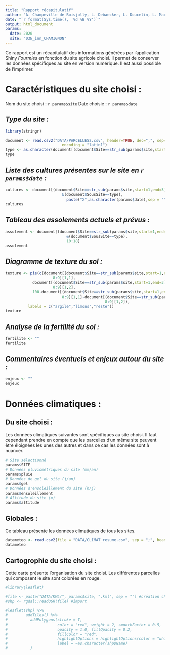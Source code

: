 ```yaml
---
title: "Rapport récapitulatif"
author: "A. Champeville de Boisjolly, L. Debaecker, L. Doucelin, L. Mariat"
date: "`r format(Sys.time(), '%d %B %Y')`"
output: html_document
params:
  date: 2020
  site: "03N_inn_CHAMIGNON"
---
```


Ce rapport est un récapitulatif des informations générées par l'application Shiny *Fourmies* en fonction du site agricole choisi. Il permet de conserver les données spécifiques au site en version numérique. Il est aussi possible de l'imprimer.

# **Caractéristiques du site choisi :**

Nom du site choisi : `r params$site`
Date choisie : `r params$date`

## *Type du site :*
```r
library(stringr)

document <- read.csv2("DATA/PARCELLES2.csv", header=TRUE, dec=",", sep=";", 
                         encoding = "latin1")
type <- as.character(document[(document$Site==str_sub(params$site,start=1,end=3)),2][1])
type
```


## *Liste des cultures présentes sur le site en `r params$date` :*

```r
cultures <- document[(document$Site==str_sub(params$site,start=1,end=3))
                         &(document$SousSite==type),
                           paste("X",as.character(params$date),sep = "")]
cultures
```


## *Tableau des assolements actuels et prévus :*

```r
assolement <- document[(document$Site==str_sub(params$site,start=1,end=3))
                           &(document$SousSite==type),
                           10:18]
assolement
```


## *Diagramme de texture du sol :*

```r
texture <- pie(c(document[(document$Site==str_sub(params$site,start=1,end=3))&(document$SousSite==type),
                     8:9][1,1],
            document[(document$Site==str_sub(params$site,start=1,end=3))&(document$SousSite==type),
                     8:9][1,2],
            100-document[(document$Site==str_sub(params$site,start=1,end=3))&(document$SousSite==type),
                         8:9][1,1]-document[(document$Site==str_sub(params$site,start=1,end=3))&(document$SousSite==type),
                                            8:9][1,2]),
          labels = c("argile","limons","reste"))
texture
```

## *Analyse de la fertilité du sol :*

```r
fertilite <- ""
fertilite
```

## *Commentaires éventuels et enjeux autour du site :*

```r
enjeux <- ""
enjeux
```


# **Données climatiques :**
## Du site choisi :

Les données climatiques suivantes sont spécifiques au site choisi. Il faut cependant prendre en compte que les parcelles d'un même site peuvent être éloignées les unes des autres et dans ce cas les données sont à nuancer. 
```r
# Site sélectionné
params$SITE
# Données pluviométriques du site (mm/an)
params$pluie
# Données de gel du site (j/an)
params$gel
# Données d'ensoleillement du site (h/j)
params$ensoleillement
# Altitude du site (m)
params$altitude
```

## Globales :

Ce tableau présente les données climatiques de tous les sites.

```r
datameteo <- read.csv2(file = "DATA/CLIMAT_resume.csv", sep = ";", header = TRUE, encoding = "latin1")
datameteo
```

## **Cartogrophie du site choisi :** 

Cette carte présente l'organisation du site choisi. Les différentes parcelles qui composent le site sont colorées en rouge.
```r
#library(leaflet)

#file <- paste("DATA/KML/", params$site, ".kml", sep = "") #création chemin d'accès
#shp <- rgdal::readOGR(file) #import

#leaflet(shp) %>%
#        addTiles() %>%
#          addPolygons(stroke = T,
#                      color = "red", weight = 2, smoothFactor = 0.5,
#                      opacity = 1.0, fillOpacity = 0.2,
#                      fillColor = "red", 
#                      highlightOptions = highlightOptions(color = "white", weight = 2, bringToFront = TRUE),
#                      label = ~as.character(shp$Name)
#          )

```


